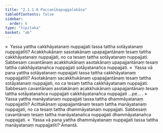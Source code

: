 ```yaml
---
title: "2.1.1.6 Paccanīkapuggalokāsa"
tableOfContents: false
sidebar:
  order: 6
type: "tipitaka"
basket: "ab"
---
```



<DynamicBreadcrumb />

<Division number="36">

<Paragraph number="473">
»  Yassa yattha cakkhāyatanaṃ nuppajjati tassa tattha sotāyatanaṃ nuppajjatīti?
</Paragraph>

<Paragraph number="474">
Acakkhukānaṃ sasotakānaṃ upapajjantānaṃ tesaṃ tattha cakkhāyatanaṃ nuppajjati, no ca tesaṃ tattha sotāyatanaṃ nuppajjati. Sabbesaṃ cavantānaṃ acakkhukānaṃ asotakānaṃ upapajjantānaṃ tesaṃ tattha cakkhāyatanañca nuppajjati sotāyatanañca nuppajjati.
</Paragraph>

<Paragraph number="475">
«  Yassa vā pana yattha sotāyatanaṃ nuppajjati tassa tattha cakkhāyatanaṃ nuppajjatīti?
</Paragraph>

<Paragraph number="476">
Asotakānaṃ sacakkhukānaṃ upapajjantānaṃ tesaṃ tattha sotāyatanaṃ nuppajjati, no ca tesaṃ tattha cakkhāyatanaṃ nuppajjati. Sabbesaṃ cavantānaṃ asotakānaṃ acakkhukānaṃ upapajjantānaṃ tesaṃ tattha sotāyatanañca nuppajjati cakkhāyatanañca nuppajjati …pe… .
</Paragraph>

</Division>
<Division number="37">

<Paragraph number="477">
»  Yassa yattha manāyatanaṃ nuppajjati tassa tattha dhammāyatanaṃ nuppajjatīti?
</Paragraph>

<Paragraph number="478">
Acittakānaṃ upapajjantānaṃ tesaṃ tattha manāyatanaṃ nuppajjati, no ca tesaṃ tattha dhammāyatanaṃ nuppajjati. Sabbesaṃ cavantānaṃ tesaṃ tattha manāyatanañca nuppajjati dhammāyatanañca nuppajjati.
</Paragraph>

<Paragraph number="479">
«  Yassa vā pana yattha dhammāyatanaṃ nuppajjati tassa tattha manāyatanaṃ nuppajjatīti? Āmantā.
</Paragraph>
</Division>